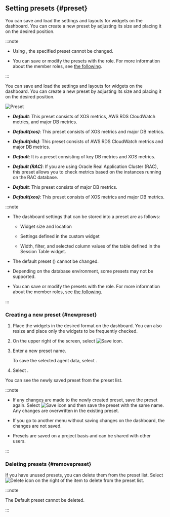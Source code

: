 ## Setting presets {#preset}

<InDoc product="java,php,python,nodejs,dotnet,golang">

<ImgLang img="apm-dashboard-preset-list.png" desc="Preset" />

You can save and load the settings and layouts for widgets on the dashboard. You can create a new preset by adjusting its size and placing it on the desired position.

:::note

- Using <Cmdname sid="default" className="uitext" />, the specified preset cannot be changed.

- You can save or modify the presets with the <Cmdname sid="edit_project" className="uitext" /> role. For more information about the member roles, see [the following](../project/project-structure#member-auth).

:::

</InDoc>

<InDoc product="postgresql,oracle,oracle-pro,mysql,mssql,altibase,cubrid,redis,mongodb,db2">

You can save and load the settings and layouts for widgets on the dashboard. You can create a new preset by adjusting its size and placing it on the desired position.

![Preset](/img/db-common-multidb-preset.png)

<InDoc product="postgresql,mysql">

- **_Default_**: This preset consists of XOS metrics, AWS RDS CloudWatch metrics, and major DB metrics.

- **_Default(xos)_**: This preset consists of XOS metrics and major DB metrics. 

- **_Default(rds)_**: This preset consists of AWS RDS CloudWatch metrics and major DB metrics.

</InDoc>

<InDoc product="oracle,oracle-pro">

- **_Default_**: It is a preset consisting of key DB metrics and XOS metrics.

- **_Default (RAC)_**: If you are using Oracle Real Application Cluster (RAC), this preset allows you to check metrics based on the instances running on the RAC database.

</InDoc>

<InDoc product="mssql,altibase,cubrid,redis,mongodb">

- **_Default_**: This preset consists of major DB metrics.

- **_Default(xos)_**: This preset consists of XOS metrics and major DB metrics. 

</InDoc>

:::note

- The dashboard settings that can be stored into a preset are as follows:

  - Widget size and location

  - Settings defined in the custom widget

  - Width, filter, and selected column values ​​of the table defined in the <UI>Session Table</UI> widget.

- The default preset (<Cmdname sid="kube_default" className="uitext" />) cannot be changed.

- Depending on the database environment, some presets may not be supported.

- You can save or modify the presets with the <Cmdname sid="edit_project" className="uitext" /> role. For more information about the member roles, see [the following](../project/project-structure#member-auth).

:::

</InDoc>

### Creating a new preset {#newpreset}

1. Place the widgets in the desired format on the dashboard. You can also resize and place only the widgets to be frequently checked.

2. On the upper right of the screen, select ![Save icon](/img/ic-save.svg).

3. Enter a new preset name.

   <InDoc product="java,python,php,nodejs,dotnet,golang"><ImgLang img='apm-dashboard-preset-save.png' desc='Save preset' /></InDoc>

   <InDoc product="postgresql,mysql,oracle,oracle-pro,redis,mongodb,altibase,cubrid,mssql,db2"><ImgLang img='db-dashboard-preset-save.png' desc='Preset' /></InDoc>

   To save the selected agent data, select <Cmdname sid="ITM07345" className="uitext" />.

4. Select <Cmdname sid="save" className="uitext" />.

You can see the newly saved preset from the preset list.

:::note

- If any changes are made to the newly created preset, save the preset again. Select ![Save icon](/img/ic-save.svg) and then save the preset with the same name. Any changes are overwritten in the existing preset.

- If you go to another menu without saving changes on the dashboard, the changes are not saved.

- Presets are saved on a project basis and can be shared with other users.

:::

### Deleting presets {#removepreset}

If you have unused presets, you can delete them from the preset list. Select ![Delete icon](/img/ico-remove.svg) on the right of the item to delete from the preset list.

:::note

The <UI>Default</UI> preset cannot be deleted.

:::
